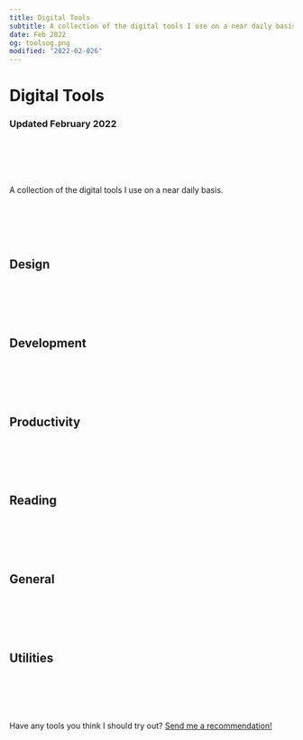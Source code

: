 ```yaml
---
title: Digital Tools
subtitle: A collection of the digital tools I use on a near daily basis.
date: Feb 2022
og: toolsog.png
modified: "2022-02-026"
---
```


# Digital Tools

### Updated February 2022

<br></br>
<br></br>

A collection of the digital tools I use on a near daily basis.

<br></br>
<br></br>

## Design

<Tool
  link="https://www.figma.com/"
  name="Figma"
  description="My primary product design tool. Features like Auto Layout and Component Variants are must-haves."
/>

<Tool
  link="https://www.sketch.com"
  name="Sketch"
  description="My tool of choice for icon design due to the superior inspector and more streamlined custom vector editing."
/>

<Tool
  link="https://www.blender.org"
  name="Blender"
  description="I turn to Blender when I need to create 3D elements and textures for icons or just to roughly model a scene to get things in proper perspective."
/>

<br></br>
<br></br>

## Development

<Tool
  link="https://nova.app"
  name="Nova"
  description="I've been on a native Mac app kick recently. Nova is great."
/>

<Tool
  link="https://github.com/gavinmn"
  name="GitHub"
  description="I use GitHub for all my development needs. I hear GitHub also has a great mobile app 😉"
/>

<Tool
  link="https://vercel.com/"
  name="Vercel"
  description="Blazing fast, incredibly easy to manage — Vercel hosts and deploys everything I have on the web."
/>

<Tool
  link="https://plausible.io"
  name="Plausible"
  description="Lightweight web analytics without feeling slimy."
/>

<br></br>
<br></br>

## Productivity

<Tool
  link="https://culturedcode.com/things/"
  name="Things"
  description="A shining example of attention to detail, Things is what I use to implement Getting Things Done."
/>

<Tool
  link="https://obsidian.md"
  name="Obsidian"
  description="My go to note taking tool."
/>


<Tool
  link="https://flexibits.com"
  name="Fantastical"
  description="See Nova description. Fantastical is great"
/>

<Tool
  link="https://raycast.com"
  name="Raycast"
  description="Between integrations and custom scripts, everything I need is suddenly a few keystrokes away."
/>

<br></br>
<br></br>

## Reading

<Tool
  link="https://feedbin.com"
  image="feedbin.svg"
  name="Feedbin"
  description="Long live RSS. Feedbin is the best combo of form + function for an RSS reader out there."
/>

<Tool
  link="https://www.instapaper.com"
  image="instapaper.png"
  name="Instapaper"
  description="Anything I want to read online first gets sent to Instapaper so it can be read when I have time, in a distraction free environment, with a digital highlighter."
/>

<Tool
  link="https://readwise.io"
  image="readwise.svg"
  name="Readwise"
  description="Readwise is a fantastic tool to make the most out of your time spent reading. I review a handful of highlights that I save to it every day, and use the Markdown export to bring those passages into my notes."
/>

<Tool
  link="https://oku.club/user/gmn"
  image="readng.png"
  name="Oku"
  description="I've been using Oku to keep track of what I am reading, what I want to read, and what friends are recommending I read. It's a great web app from an indie team."
/>

<br></br>
<br></br>

## General

<Tool
  link="https://texts.com"
  name="Texts"
  description="This was one of those tools that I thought I didn't need, but now I don't know how I was living without."
/>

<Tool
  link="https://overcast.fm"
  name="Overcast"
  description="I've been listening to more podcasts recently and the new Overcast beta is already great and only getting better."
/>


<Tool
  link="https://1password.com"
  name="1Password"
  description="I get nervous when I hear a friend isn't using 1Password. Its autofill extensions make using secure passwords seamless."
/>

<Tool
  link="https://www.apple.com/apple-music/"
  name="Apple Music"
  description="Apple Music's focus on albums over tracks and playlists put it above Spotify for me."
/>

<br></br>
<br></br>

## Utilities

<Tool
  link="https://cleanshot.com"
  name="Cleanshot"
  description="By far my most used utility app. Cleanshot has an insane amount of great features and just works seamlessly. Not sure how I managed screenshots before it."
/>

<Tool
  link="https://www.macbartender.com"
  name="Bartender"
  description="I'm somewhat obsessive about keeping my technology neat and tidy. Bartender is a must."
/>

<Tool
  link="https://v2.airbuddy.app"
  name="AirBuddy"
  description="Another 'I don't know how I lived without this' app. It makes swapping AirPods over to my Mac 1 click, and seamless."
/>

<Tool
  link="https://junecloud.com/software/mac/deliveries.html"
  name="Deliveries"
  description="I can be incredibly impatient when it comes to package deliveries. I'm not sure if Deliveries is good or bad for me but I love it."
/>

<br></br>
<br></br>

Have any tools you think I should try out? [Send me a recommendation!](https://twitter.com/gavmn)
